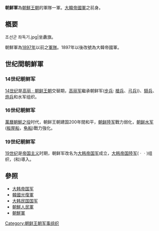 '''朝鮮軍'''為[[朝鮮王朝|朝鮮王朝]]的軍隊一軍。[[大韓帝國軍|大韓帝國軍]]之前身。

==槪要==
<gallery>
조선군 좌독기.jpg|坐纛旗。
</gallery>
朝鮮軍為[[1897年|1897年]]以前之[[軍隊|軍隊]]。1897年以後改號為大韓帝國軍。

==世纪間朝鮮軍==
===14世纪朝鲜军===
{{Main|對馬島征伐}}
[[14世纪|14世纪]]是[[高丽|高丽]]ㆍ[[朝鲜王朝|朝鲜王朝]]交替期，[[高丽军|高丽军]]繼承朝鲜军([[步兵|步兵]]: [[槍兵|槍兵]]、[[弓兵|弓兵]]))、[[騎兵|騎兵]]、[[銃筒|炮兵]]和水军组织。

===16世纪朝鲜军===
[[萬曆朝鮮之役|萬曆朝鮮之役]]时代，朝鲜王朝建国200年間和平，[[朝鲜王朝陸军|朝鲜陸军]]戰力弱化，[[朝鲜王朝水军|朝鲜水军]]([[板屋船|板屋船]]，[[龟船|龟船]])戰力強化。

===19世纪朝鲜军===
[[19世纪|19世纪]]是[[帝国主义|帝国主义]]时期，朝鲜军改名为[[大韩帝国军|大韩帝国军]]成立，[[大韩帝国陸军|大韩帝国陸军]]({{Link-ko|大韓帝國侍衛隊|시위대 (대한제국)|侍衛隊}}ㆍ{{Link-ko|大韓帝國親衛隊|친위대 (대한제국)|親衛隊}}ㆍ{{Link-ko|大韓帝國鎭衛隊|진위대|鎭衛隊}})组织，{{Link-ko|大韩帝国海军|대한제국 해군}}({{Link-ko|揚武號|양무호}}和{{Link-ko|廣濟號|광제호}})導入。

==參照==
*[[大韩帝国军|大韩帝国军]]
*[[韓國光復軍|韓國光復軍]]
*[[大韩民国国军|大韩民国国军]]
*[[朝鮮人民軍|朝鮮人民軍]]
*[[朝鮮軍_(日本陸軍)|朝鮮軍]]
[[Category:朝鲜王朝军事组织|Category:朝鲜王朝军事组织]]